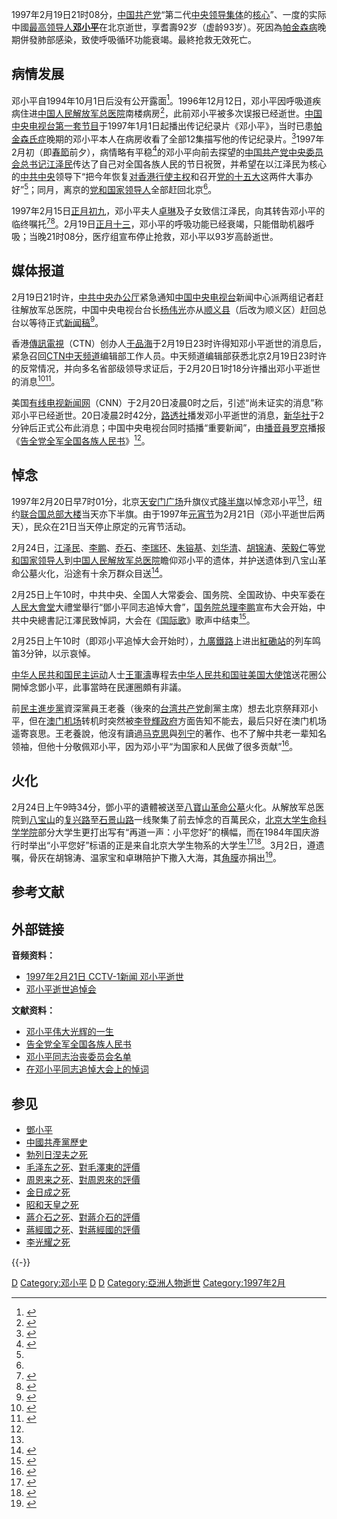 {{Infobox historical event
|Event_Name = 邓小平逝世及葬礼
|Image_Name = DengXiaoping.jpg
|Imagesize = 200px
|Image_Caption = [[邓小平|邓小平]]（1904年－1997年）
|Participants = [[江泽民|江泽民]]（致悼词）、[[李鹏|李鹏]]（主持）、[[党和国家领导人|党和国家领导人]]、[[中共|中共]]党员、[[中国大陆|中国大陆]]各地军民、部份世界各国领导人<ref>{{Cite web |url=http://www.laoziliao.net/rmrb/1997-02-26-1#1055392 |title=邓小平同志追悼大会 |access-date=2020-03-05 |archive-date=2020-09-17 |archive-url=https://web.archive.org/web/20200917003439/http://www.laoziliao.net/rmrb/1997-02-26-1#1055392 |dead-url=no }}</ref>
|Location = {{CHN-1949}}[[北京市|北京市]][[海淀区|海淀区]][[解放军总医院|解放军总医院]]南楼
|Date = 1997年2月19日－1997年2月25日
}}
{{Wikisourceshas|中共中央、全国人大常委会、国务院、全国政协、中央军委告全党全军全国各族人民书|邓小平同志治丧委员会名单|在邓小平同志追悼大会上的悼词}}
1997年2月19日21时08分，[[中国共产党|中国共产党]]“第二代[[中国共产党集体领导制度|中央领导集体]]的[[领导核心|核心]]”、一度的实际中國[[中華人民共和國最高領導人|最高领导人]]'''[[邓小平|邓小平]]'''在北京逝世，享耆壽92岁（虚龄93岁）。死因為[[帕金森病|帕金森病]]晚期併發肺部感染，致使呼吸循环功能衰竭。最終抢救无效死亡。

==病情发展==
邓小平自1994年10月1日后没有公开露面<ref>{{cite web|title=激情与宁静：邓小平的最后五年 (2)|url=http://cpc.people.com.cn/GB/64093/64387/5382541.html|accessdate=2014-07-24|date=2007-02-08|work=[[南方周末|南方周末]]|archive-url=https://web.archive.org/web/20140729033200/http://cpc.people.com.cn/GB/64093/64387/5382541.html|archive-date=2014-07-29|dead-url=no}}</ref>。1996年12月12日，邓小平因呼吸道疾病住进[[中国人民解放军总医院|中国人民解放军总医院]]南楼病房<ref name="nfzm">{{cite web|title=十年前，那个令人悲伤的夜晚|url=http://www.infzm.com/content/6015|accessdate=2014-07-24|author=张悦|date=2007-02-08|coauthors=赵蕾|work=[[南方周末|南方周末]]|archiveurl=https://web.archive.org/web/20160412120203/http://www.infzm.com/content/6015|archivedate=2016-04-12|deadurl=yes}}</ref>，此前邓小平被多次误报已经逝世。{{來源請求|reason=誰報道的？|date=2019年11月10日}}[[中国中央电视台综合频道|中国中央电视台第一套节目]]于1997年1月1日起播出传记纪录片《邓小平》，当时已患[[帕金森氏症|帕金森氏症]]晚期的邓小平本人在病房收看了全部12集描写他的传记纪录片。<ref>{{cite web|title=大型电视文献纪录片《邓小平》背后的故事|url=http://news.sina.com.cn/c/2004-08-12/19213384892s.shtml|accessdate=2014-07-24|date=2004-08-12|work=东方网|archive-url=https://web.archive.org/web/20140729023600/http://news.sina.com.cn/c/2004-08-12/19213384892s.shtml|archive-date=2014-07-29|dead-url=no}}</ref>1997年2月初（即[[春節|春節]]前夕），病情略有平稳<ref>{{cite news|url=http://www.people.com.cn/GB/shizheng/252/7443/7444/20020210/667773.html|title=解放军总医院：怀念“老南楼”灯光|work=[[人民日报|人民日报]]|date=1997-02-26|accessdate=2014-07-24|archive-url=https://web.archive.org/web/20150924132552/http://www.people.com.cn/GB/shizheng/252/7443/7444/20020210/667773.html|archive-date=2015-09-24|dead-url=no}}</ref>的邓小平向前去探望的[[中国共产党中央委员会总书记|中国共产党中央委员会总书记]][[江泽民|江泽民]]传达了自己对全国各族人民的节日祝贺，并希望在以江泽民为核心的[[中共中央|中共中央]]领导下“把今年恢复[[香港回歸|对香港行使主权]]和召开[[中国共产党第十五次全国代表大会|党的十五大]]这两件大事办好”<ref name="nfzm" />；同月，离京的[[党和国家领导人|党和国家领导人]]全部赶回北京<ref name="nfzm" />。

1997年2月15日[[正月初九|正月初九]]，邓小平夫人[[卓琳|卓琳]]及子女致信江泽民，向其转告邓小平的临终嘱托<ref name="df">{{cite web|title=捐献角膜和遗体——邓小平的临终时刻与身后事|url=http://news.sina.com.cn/c/2004-08-13/16003391305s.shtml|accessdate=2014-07-24|date=2004-08-13|work=东方网|archive-url=https://web.archive.org/web/20141006150309/http://news.sina.com.cn/c/2004-08-13/16003391305s.shtml|archive-date=2014-10-06|dead-url=no}}</ref><ref>{{cite web|title=邓小平同志的家属致江总书记并党中央的信|url=http://www.people.com.cn/GB/shizheng/252/7443/7446/20020209/667194.html|accessdate=2014-07-24|date=1997-02-15|publisher=新华社|archive-url=https://web.archive.org/web/20150924132554/http://www.people.com.cn/GB/shizheng/252/7443/7446/20020209/667194.html|archive-date=2015-09-24|dead-url=no}}</ref>。2月19日[[正月十三|正月十三]]，邓小平的呼吸功能已经衰竭，只能借助机器呼吸；当晚21时08分，医疗组宣布停止抢救，邓小平以93岁高龄逝世。

== 媒体报道 ==
2月19日21时许，[[中共中央办公厅|中共中央办公厅]]紧急通知[[中国中央电视台|中国中央电视台]]新闻中心派两组记者赶往解放军总医院，中国中央电视台台长[[杨伟光|杨伟光]]亦从[[顺义区|顺义县]]（后改为顺义区）赶回总台以等待正式[[新闻稿|新闻稿]]<ref name="luojing">{{cite web|title=“再复制一个罗京不那么容易” 专访中央电视台副台长孙玉胜|url=http://www.infzm.com/content/29806|accessdate=2014-07-24|date=2009-06-11|work=[[南方周末|南方周末]]|archive-url=https://web.archive.org/web/20140729202326/http://www.infzm.com/content/29806|archive-date=2014-07-29|dead-url=no}}</ref>。

香港[[傳訊電視|傳訊電視]]（CTN）创办人[[于品海|于品海]]于2月19日23时许得知邓小平逝世的消息后，紧急召回[[中天新聞台|CTN中天频道]]编辑部工作人员。中天频道编辑部获悉北京2月19日23时许的反常情况，并向多名省部级领导求证后，于2月20日1时18分许播出邓小平逝世的消息<ref>{{cite web|title=CTN中天频道陈庆源回忆十年前那夜的新闻大战|url=http://www.oeeee.com/Channel/content/2007/200702/20070217/456350.html|accessdate=2014-07-24|date=2007-02-17|work=[[南方都市报|南方都市报]]|archive-url=https://web.archive.org/web/20161113181428/http://www.oeeee.com/Channel/content/2007/200702/20070217/456350.html|archive-date=2016-11-13|dead-url=no}}</ref><ref>{{cite web|title=曹景行：独家率先披露邓小平去世消息前后|url=http://news.ifeng.com/history/1/200702/0217_335_78007.shtml|accessdate=2014-07-24|date=2007-02-17|website=凤凰网|archive-url=https://web.archive.org/web/20160307065822/http://news.ifeng.com/history/1/200702/0217_335_78007.shtml|archive-date=2016-03-07|dead-url=no}}</ref>。

美国[[有线电视新闻网|有线电视新闻网]]（CNN）于2月20日凌晨0时之后，引述“尚未证实的消息”称邓小平已经逝世。20日凌晨2时42分，[[路透社|路透社]]播发邓小平逝世的消息，[[新华社|新华社]]于2分钟后正式公布此消息；中国中央电视台同时插播“重要新闻”，由[[播音員|播音員]][[罗京|罗京]]播报《[[告全党全军全国各族人民书|告全党全军全国各族人民书]]》<ref name="luojing" />。

== 悼念 ==
1997年2月20日早7时01分，北京[[天安门广场|天安门广场]]升旗仪式[[半旗|降半旗]]以悼念邓小平<ref name="df" />，纽约[[联合国总部大楼|联合国总部大楼]]当天亦下半旗。由于1997年[[元宵节|元宵节]]为2月21日（邓小平逝世后两天），民众在21日当天停止原定的元宵节活动。

2月24日，[[江泽民|江泽民]]、[[李鹏|李鹏]]、[[乔石|乔石]]、[[李瑞环|李瑞环]]、[[朱镕基|朱镕基]]、[[刘华清|刘华清]]、[[胡锦涛|胡锦涛]]、[[荣毅仁|荣毅仁]]等[[党和国家领导人|党和国家领导人]]到[[中国人民解放军总医院|中国人民解放军总医院]]瞻仰邓小平的遗体，并护送遗体到八宝山革命公墓火化，沿途有十余万群众目送<ref>{{cite web|title=党和国家领导人同首都群众送别邓小平同志|url=http://www.people.com.cn/GB/shizheng/252/7443/7446/20020209/667203.html|website=人民网|access-date=2020-03-20|archive-date=2009-08-13|archive-url=https://web.archive.org/web/20090813215950/http://www.people.com.cn/GB/shizheng/252/7443/7446/20020209/667203.html|dead-url=no}}</ref>。

2月25日上午10时，中共中央、全国人大常委会、国务院、全国政协、中央军委在[[人民大會堂|人民大會堂]]大禮堂舉行“鄧小平同志追悼大會”，[[中华人民共和国国务院总理|国务院总理]][[李鹏|李鹏]]宣布大会开始，中共中央總書記江澤民致悼詞，大会在《[[国际歌|国际歌]]》歌声中结束<ref>{{cite web|title=邓小平同志追悼大会在北京隆重举行|url=http://www.people.com.cn/GB/shizheng/252/7443/7446/20020209/667243.html|accessdate=2017-02-25|date=1997-02-26|website=人民日報|archive-url=https://web.archive.org/web/20090813215955/http://www.people.com.cn/GB/shizheng/252/7443/7446/20020209/667243.html|archive-date=2009-08-13|dead-url=no}}</ref>。

2月25日上午10时（即邓小平追悼大会开始时），[[九廣鐵路|九廣鐵路]]上进出[[紅磡站|紅磡站]]的列车鸣笛3分钟，以示哀悼。

[[中华人民共和国民主运动|中华人民共和国民主运动]]人士[[王軍濤|王軍濤]]專程去[[中国驻美国大使馆|中华人民共和国驻美国大使馆]]送花圈公開悼念鄧小平，此事當時在民運圈頗有非議。

前[[民主進步黨|民主進步黨]]資深黨員王老養（後來的[[台湾共产党_(2008年)|台湾共产党]]創黨主席）想去北京祭拜邓小平，但在[[澳門國際機場|澳门机场]]转机时突然被[[李登輝政府|李登輝政府]]方面告知不能去，最后只好在澳门机场遥寄哀思。王老養說，他沒有讀過[[马克思|马克思]]與[[列宁|列宁]]的著作、也不了解中共老一辈知名领袖，但他十分敬佩邓小平，因为邓小平“为国家和人民做了很多贡献”<ref>{{Cite web|title=台湾共产党主席：不懂马列，但很敬佩邓小平|url=http://www.chinanews.com/tw/twyw/news/2008/08-04/1334239.shtml|accessdate=2018-06-21|author=[[環球時報|環球時報]]|date=2008-08-04|publisher=[[中新网|中新网]]|archive-url=https://web.archive.org/web/20180621143526/http://www.chinanews.com/tw/twyw/news/2008/08-04/1334239.shtml|archive-date=2018-06-21|dead-url=no}}</ref>。

== 火化 ==
2月24日上午9時34分，鄧小平的遺體被送至[[北京市八宝山革命公墓|八寶山革命公墓]]火化。从解放军总医院到[[八宝山|八宝山]]的[[复兴路_(北京)|复兴路]]至[[石景山路|石景山路]]一线聚集了前去悼念的百萬民众，[[北京大学生命科学学院|北京大学生命科学学院]]部分大学生更打出写有“再道一声：小平您好”的横幅，而在1984年国庆游行时举出“小平您好”标语的正是来自北京大学生物系的大学生<ref>{{cite news|url=http://www.people.com.cn/GB/shizheng/252/7443/7446/20020209/667237.html|title=长街洒泪 万众同悲|newspaper=[[人民日报|人民日报]]|date=1997-02-25|accessdate=2014-07-25|archive-url=https://web.archive.org/web/20150924132556/http://www.people.com.cn/GB/shizheng/252/7443/7446/20020209/667237.html|archive-date=2015-09-24|dead-url=no}}</ref><ref>{{cite news|url=http://www.people.com.cn/GB/shizheng/252/7443/7446/20020209/667242.html|title=小平，我们永远爱您——首都十多万群众挥泪送小平|newspaper=[[人民日报|人民日报]]|date=1997-02-25|accessdate=2014-07-25|archive-url=https://web.archive.org/web/20150924132601/http://www.people.com.cn/GB/shizheng/252/7443/7446/20020209/667242.html|archive-date=2015-09-24|dead-url=no}}</ref>。3月2日，遵遗嘱，骨灰在胡锦涛、温家宝和卓琳陪护下撒入大海，其[[角膜|角膜]]亦捐出<ref>{{cite news|url=http://news.sina.com.cn/c/2004-08-13/16003391305s.shtml|title=捐献角膜和遗体——邓小平的临终时刻与身后事|publisher=新浪|date=2004-08-13|accessdate=2013-11-03|archive-url=https://web.archive.org/web/20131104180624/http://news.sina.com.cn/c/2004-08-13/16003391305s.shtml|archive-date=2013-11-04|dead-url=no}}</ref>。

== 参考文献 ==
{{Reflist|2}}

== 外部链接 ==
'''音频资料：'''
*[https://m.youtube.com/watch?v=SbDRajDxzjc 1997年2月21日 CCTV-1新闻 邓小平逝世]
*[https://m.youtube.com/watch?v=otsURMXQfr4 邓小平逝世追悼会]
'''文献资料：'''
*[http://www.laoziliao.net/rmrb/1997-02-22-1#1055609 邓小平伟大光辉的一生] {{Wayback|url=http://www.laoziliao.net/rmrb/1997-02-22-1#1055609 |date=20200917003120 }}
*[http://www.laoziliao.net/rmrb/1997-02-20-1#1087316 告全党全军全国各族人民书] {{Wayback|url=http://www.laoziliao.net/rmrb/1997-02-20-1#1087316 |date=20200916185301 }}
*[http://www.laoziliao.net/rmrb/1997-02-20-2#1087318 邓小平同志治丧委员会名单] {{Wayback|url=http://www.laoziliao.net/rmrb/1997-02-20-2#1087318 |date=20200916233559 }}
*[http://www.laoziliao.net/rmrb/1997-02-26-1#1055393 在邓小平同志追悼大会上的悼词] {{Wayback|url=http://www.laoziliao.net/rmrb/1997-02-26-1#1055393 |date=20200917003439 }}

== 参见 ==
* [[鄧小平|鄧小平]]
* [[中國共產黨歷史|中國共產黨歷史]]
* [[勃列日涅夫之死|勃列日涅夫之死]]
* [[毛泽东之死|毛泽东之死]]、[[對毛澤東的評價|對毛澤東的評價]]
* [[周恩来之死|周恩来之死]]、[[對周恩來的評價|對周恩來的評價]]
* [[金日成之死|金日成之死]]
* [[昭和天皇之死|昭和天皇之死]]
* [[蔣介石之死|蔣介石之死]]、[[對蔣介石的評價|對蔣介石的評價]]
* [[蔣經國之死|蔣經國之死]]、[[對蔣經國的評價|對蔣經國的評價]]
* [[李光耀之死|李光耀之死]] 
{{-}}
{{Portal bar|中华人民共和国|历史|政治|人物|死亡}}
[[Category:1997年中国政治事件|D]]
[[Category:邓小平|Category:邓小平]]
[[Category:1997年逝世|D]]
[[Category:丁丑年|D]]
[[Category:亞洲人物逝世|Category:亞洲人物逝世]]
[[Category:1997年2月|Category:1997年2月]]